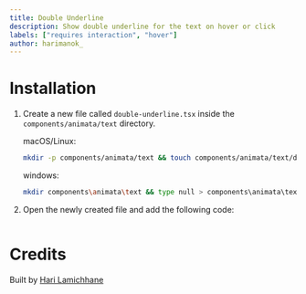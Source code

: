 ```yaml
---
title: Double Underline
description: Show double underline for the text on hover or click
labels: ["requires interaction", "hover"]
author: harimanok_
---
```


<ComponentPreview name="text-double-underline--docs" />

# Installation

1. Create a new file called `double-underline.tsx` inside the `components/animata/text` directory.

   macOS/Linux:

   ```bash
   mkdir -p components/animata/text && touch components/animata/text/double-underline.tsx
   ```

   windows:

   ```bash
   mkdir components\animata\text && type null > components\animata\text\double-underline.tsx
   ```

2. Open the newly created file and add the following code:

```jsx file=<rootDir>/animata/text/double-underline.tsx

```

# Credits

Built by [Hari Lamichhane](https://github.com/hari)
